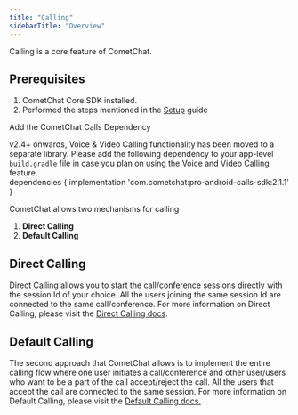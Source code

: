 ```yaml
---
title: "Calling"
sidebarTitle: "Overview"
---
```




Calling is a core feature of CometChat.

## Prerequisites

1. CometChat Core SDK installed.
2. Performed the steps mentioned in the [Setup](/docs/sdk/android/2.0/setup) guide

<Note>
Add the CometChat Calls Dependency

v2.4+ onwards, Voice & Video Calling functionality has been moved to a separate library. Please add the following dependency to your app-level `build.gradle` file in case you plan on using the Voice and Video Calling feature.\
dependencies \{ implementation 'com.cometchat:pro-android-calls-sdk:2.1.1' }

</Note>

CometChat allows two mechanisms for calling

1. **Direct Calling**
2. **Default Calling**

## Direct Calling

Direct Calling allows you to start the call/conference sessions directly with the session Id of your choice. All the users joining the same session Id are connected to the same call/conference. For more information on Direct Calling, please visit the [Direct Calling docs](/docs/sdk/android/2.0/direct-calling).

## Default Calling

The second approach that CometChat allows is to implement the entire calling flow where one user initiates a call/conference and other user/users who want to be a part of the call accept/reject the call. All the users that accept the call are connected to the same session. For more information on Default Calling, please visit the [Default Calling docs.](/docs/sdk/android/2.0/default-calling)
